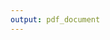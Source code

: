 ```yaml
---
output: pdf_document
---
```


<!-- \marginsize{1cm}{1cm}{1cm}{1cm} -->

\begin{titlepage}
\begin{centering}

\vspace{6 cm}

\includegraphics[width=22cm,height=26cm,keepaspectratio]{/home/adminrig/workspace.min/Report/MethylSeq/Cover.JPG}


\end{centering}
\end{titlepage}


<!-- \hfill\includegraphics{Cover.jpg}\hspace*{\fill} -->

<!-- \raggedright -->
<!-- \clearpage -->


<!-- \includegraphics[width=\linewidth, ]{Cover.jpg} -->

<!-- \includegraphics[width=18cm,height=25cm,keepaspectratio]{Cover.jpg} -->